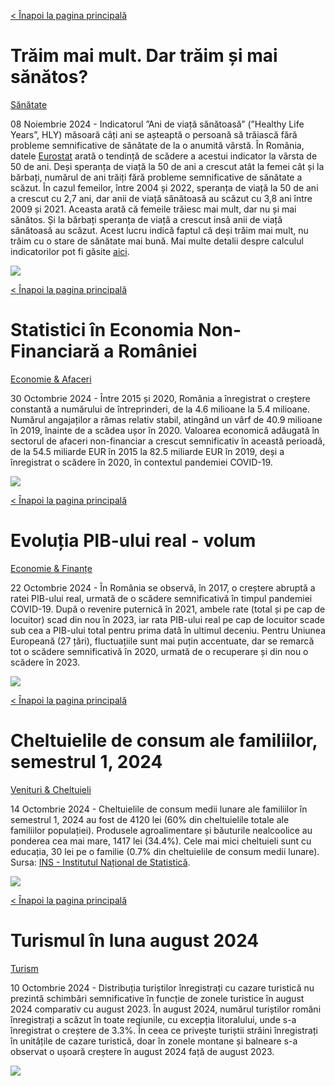 
```{=html}
<link rel="stylesheet" href="https://cdnjs.cloudflare.com/ajax/libs/font-awesome/6.4.0/css/all.min.css">
```


<!-- Graphic 5 -->

<a href="/index.html" class="navigation-link navigation-link--standalone">< Înapoi la pagina principală</a>


<h1 id="Trăim mai mult. Dar trăim și mai sănătos?">Trăim mai mult. Dar trăim și mai sănătos?</h1>


<div class="social-media-icons">
  <a href="https://linkedin.com">
    <i class="fa-brands fa-linkedin"></i>
  </a>
  <a href="https://facebook.com">
    <i class="fa-brands fa-square-facebook"></i>
  </a>
</div>


<div class="tag-links">
  <a href="/tag/sănătate.html">Sănătate</a>
</div>



<div class="text-section">
 <time class="italic-date" datetime="2024-11-08">08 Noiembrie 2024</time> - 
Indicatorul ”Ani de viață sănătoasă” (”Healthy Life Years”, HLY) măsoară câți ani se așteaptă o persoană să trăiască fără probleme semnificative de sănătate de la o anumită vârstă. În România, datele [Eurostat](https://ec.europa.eu/eurostat/databrowser/view/hlth_hlye/default/table?lang=en) arată o tendință de scădere a acestui indicator la vârsta de 50 de ani. Deși speranța de viață la 50 de ani a crescut atât la femei cât și la bărbați, numărul de ani trăiți fără probleme semnificative de sănătate a scăzut. În cazul femeilor, între 2004 și 2022, speranța de viață la 50 de ani a crescut cu 2,7 ani, dar anii de viață sănătoasă au scăzut cu 3,8 ani între 2009 și 2021. Aceasta arată că femeile trăiesc mai mult, dar nu și mai sănătos. Și la bărbați speranța de viață a crescut insă anii de viață sănătoasă au scăzut. Acest lucru indică faptul că deși trăim mai mult, nu trăim cu o stare de sănătate mai bună. Mai multe detalii despre calculul indicatorilor pot fi găsite [aici](https://ec.europa.eu/eurostat/cache/metadata/en/hlth_hlye_esms.htm).
</div>

<div class="image-container">
  <div class="line"></div> 
  ![](image_grafice/20241108.png)
  <div class="line"></div> 
</div>







<!-- Graphic 4 -->

<a href="/index.html" class="navigation-link navigation-link--standalone">< Înapoi la pagina principală</a>


<h1 id="Statistici în Economia Non-Financiară a României">Statistici în Economia Non-Financiară a României</h1>


<div class="social-media-icons">
  <a href="https://linkedin.com">
    <i class="fa-brands fa-linkedin"></i>
  </a>
  <a href="https://facebook.com">
    <i class="fa-brands fa-square-facebook"></i>
  </a>
</div>


<div class="tag-links">
  <a href="/tag/economie_afaceri.html">Economie & Afaceri</a>
</div>



<div class="text-section">
 <time class="italic-date" datetime="2024-10-30">30 Octombrie 2024</time> - 
Între 2015 și 2020, România a înregistrat o creștere constantă a numărului de întreprinderi, de la 4.6 milioane la 5.4 milioane. Numărul angajaților a rămas relativ stabil, atingând un vârf de 40.9 milioane în 2019, înainte de a scădea ușor în 2020. Valoarea economică adăugată în sectorul de afaceri non-financiar a crescut semnificativ în această perioadă, de la 54.5 miliarde EUR în 2015 la 82.5 miliarde EUR în 2019, deși a înregistrat o scădere în 2020, în contextul pandemiei COVID-19.
</div>

<div class="image-container">
  <div class="line"></div> 
  ![](image_grafice/20241030.png)
  <div class="line"></div> 
</div>



<!-- Graphic 3 -->

<a href="/index.html" class="navigation-link navigation-link--standalone">< Înapoi la pagina principală</a>


<h1 id="Evoluția PIB-ului real - volum">Evoluția PIB-ului real - volum</h1>


<div class="social-media-icons">
  <a href="https://linkedin.com">
    <i class="fa-brands fa-linkedin"></i>
  </a>
  <a href="https://facebook.com">
    <i class="fa-brands fa-square-facebook"></i>
  </a>
</div>


<div class="tag-links">
  <a href="/tag/economie_finanțe.html">Economie & Finanțe</a>
</div>



<div class="text-section">
 <time class="italic-date" datetime="2024-10-22">22 Octombrie 2024</time> - În România se observă, în 2017, o creștere abruptă a ratei PIB-ului real, urmată de o scădere semnificativă în timpul pandemiei COVID-19. După o revenire puternică în 2021, ambele rate (total și pe cap de locuitor) scad din nou în 2023, iar rata PIB-ului real pe cap de locuitor scade sub cea a PIB-ului total pentru prima dată în ultimul deceniu. Pentru Uniunea Europeană (27 țări), fluctuațiile sunt mai puțin accentuate, dar se remarcă tot o scădere semnificativă în 2020, urmată de o recuperare și din nou o scădere în 2023.
</div>

<div class="image-container">
  <div class="line"></div> 
  ![](image_grafice/20241022.png)
  <div class="line"></div> 
</div>




<!-- Graphic 2 -->

<a href="/index.html" class="navigation-link navigation-link--standalone">< Înapoi la pagina principală</a>


<h1 id="Cheltuielile de consum ale familiilor, semestrul 1, 2024">Cheltuielile de consum ale familiilor, semestrul 1, 2024</h1>


<div class="social-media-icons">
  <a href="https://linkedin.com">
    <i class="fa-brands fa-linkedin"></i>
  </a>
  <a href="https://facebook.com">
    <i class="fa-brands fa-square-facebook"></i>
  </a>
</div>


<div class="tag-links">
  <a href="/tag/venituri_cheltuieli.html">Venituri & Cheltuieli</a> 
</div>



<div class="text-section">
 <time class="italic-date" datetime="2024-10-14">14 Octombrie 2024</time> - Cheltuielile de consum medii lunare ale familiilor în semestrul 1, 2024 au fost de 4120 lei (60% din cheltuielile totale ale familiilor populației). Produsele agroalimentare și băuturile nealcoolice au ponderea cea mai mare, 1417 lei (34.4%). Cele mai mici cheltuieli sunt cu educația, 30 lei pe o familie (0.7% din cheltuielile de consum medii lunare). Sursa: [INS  - Institutul Național de Statistică]( https://insse.ro/cms/ro/content/veniturile-%C8%99i-cheltuielile-gospod%C4%83riilor-34).
</div>

<div class="image-container">
  <div class="line"></div> 
  ![](image_grafice/20241013.jpg) 
  <div class="line"></div> 
</div>




<!-- Graphic 1 -->

<a href="/index.html" class="navigation-link navigation-link--standalone">< Înapoi la pagina principală</a>

<h1 id="Turismul în luna august 2024">Turismul în luna august 2024</h1>

<div class="social-media-icons">
  <a href="https://linkedin.com">
    <i class="fa-brands fa-linkedin"></i>
  </a>
  <a href="https://facebook.com">
    <i class="fa-brands fa-square-facebook"></i>
  </a>
</div>



<div class="tag-links">
  <a href="/tag/Turism.html">Turism</a>
</div>



<div class="text-section">
  <time class="italic-date" datetime="2024-10-10">10 Octombrie 2024</time> - Distribuția turiștilor înregistrați cu cazare turistică nu prezintă schimbări semnificative în funcție de zonele turistice în august 2024 comparativ cu august 2023. În august 2024, numărul turiștilor români înregistrați a scăzut în toate regiunile, cu excepția litoralului, unde s-a înregistrat o creștere de 3.3%. În ceea ce privește turiștii străini înregistrați în unitățile de cazare turistică, doar în zonele montane și balneare s-a observat o ușoară creștere în august 2024 față de august 2023.
</div>

<div class="image-container">
  <div class="line"></div> 
  ![](image_grafice/20241009.jpg) 
  <div class="line"></div> 
</div>


